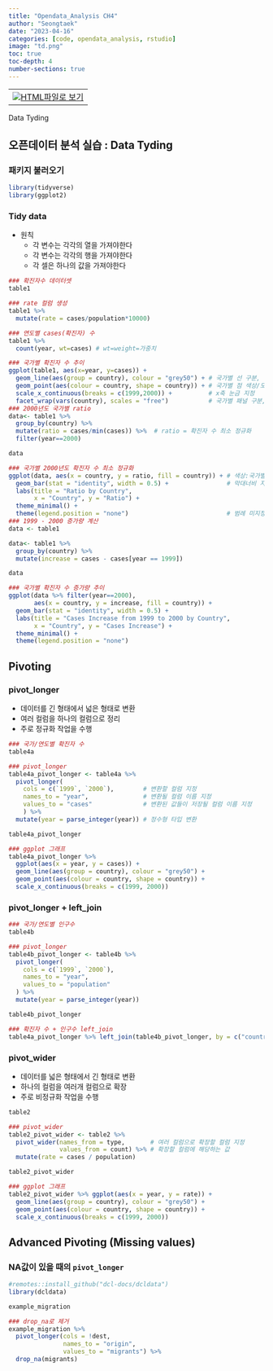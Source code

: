 ```yaml
---
title: "Opendata_Analysis CH4"
author: "Seongtaek"
date: "2023-04-16"
categories: [code, opendata_analysis, rstudio]
image: "td.png"
toc: true
toc-depth: 4
number-sections: true
---
```


<table align="bottom">
  <td>
    <a target="_blank" href="data_tyding_ht.html"><img
    src = r_logo.png />HTML파일로 보기</a>
  </td>
</table>

Data Tyding

## 오픈데이터 분석 실습 : Data Tyding

### 패키지 불러오기

```r
library(tidyverse)
library(ggplot2)
```

### Tidy data
- 원칙
  - 각 변수는 각각의 열을 가져야한다
  - 각 변수는 각각의 행을 가져야한다
  - 각 셀은 하나의 값을 가져야한다

```r
### 확진자수 데이터셋
table1

### rate 컬럼 생성
table1 %>% 
  mutate(rate = cases/population*10000)

### 연도별 cases(확진자) 수
table1 %>% 
  count(year, wt=cases) # wt=weight=가중치

### 국가별 확진자 수 추이
ggplot(table1, aes(x=year, y=cases)) +
  geom_line(aes(group = country), colour = "grey50") + # 국가별 선 구분, 색상 통일
  geom_point(aes(colour = country, shape = country)) + # 국가별 점 색상/모양 구분
  scale_x_continuous(breaks = c(1999,2000)) +          # x축 눈금 지정
  facet_wrap(vars(country), scales = "free")           # 국가별 패널 구분, 눈금-독립조정
### 2000년도 국가별 ratio 
data<- table1 %>% 
  group_by(country) %>% 
  mutate(ratio = cases/min(cases)) %>%  # ratio = 확진자 수 최소 정규화
  filter(year==2000)

data

### 국가별 2000년도 확진자 수 최소 정규화
ggplot(data, aes(x = country, y = ratio, fill = country)) + # 색상:국가별
  geom_bar(stat = "identity", width = 0.5) +                # 막대너비 지정
  labs(title = "Ratio by Country",
       x = "Country", y = "Ratio") +
  theme_minimal() +
  theme(legend.position = "none")                           # 범례 미지정
### 1999 - 2000 증가량 계산
data <- table1

data<- table1 %>% 
  group_by(country) %>%  
  mutate(increase = cases - cases[year == 1999])  

data

### 국가별 확진자 수 증가량 추이
ggplot(data %>% filter(year==2000), 
       aes(x = country, y = increase, fill = country)) + 
  geom_bar(stat = "identity", width = 0.5) +
  labs(title = "Cases Increase from 1999 to 2000 by Country",
       x = "Country", y = "Cases Increase") +
  theme_minimal() +
  theme(legend.position = "none")
```

## Pivoting

### pivot_longer
- 데이터를 긴 형태에서 넓은 형태로 변환
- 여러 컬럼을 하나의 컬럼으로 정리
- 주로 정규화 작업을 수행

```r
### 국가/연도별 확진자 수
table4a

### pivot_longer
table4a_pivot_longer <- table4a %>%
  pivot_longer(
    cols = c(`1999`, `2000`),        # 변환할 컬럼 지정
    names_to = "year",               # 변환될 컬럼 이름 지정
    values_to = "cases"              # 변환된 값들이 저장될 컬럼 이름 지정
    ) %>%
  mutate(year = parse_integer(year)) # 정수형 타입 변환

table4a_pivot_longer

### ggplot 그래프
table4a_pivot_longer %>%
  ggplot(aes(x = year, y = cases)) +
  geom_line(aes(group = country), colour = "grey50") +
  geom_point(aes(colour = country, shape = country)) +
  scale_x_continuous(breaks = c(1999, 2000))
```

### pivot_longer + left_join

```r
### 국가/연도별 인구수
table4b

### pivot_longer
table4b_pivot_longer <- table4b %>%
  pivot_longer(
    cols = c(`1999`, `2000`),
    names_to = "year",
    values_to = "population"
  ) %>%
  mutate(year = parse_integer(year))

table4b_pivot_longer

### 확진자 수 + 인구수 left_join
table4a_pivot_longer %>% left_join(table4b_pivot_longer, by = c("country", "year"))
```

### pivot_wider
- 데이터를 넓은 형태에서 긴 형태로 변환
- 하나의 컬럼을 여러개 컬럼으로 확장
- 주로 비정규화 작업을 수행

```r
table2

### pivot_wider
table2_pivot_wider <- table2 %>%
  pivot_wider(names_from = type,       # 여러 컬럼으로 확장할 컬럼 지정
              values_from = count) %>% # 확장할 컬럼에 해당하는 값
  mutate(rate = cases / population)

table2_pivot_wider

### ggplot 그래프
table2_pivot_wider %>% ggplot(aes(x = year, y = rate)) +
  geom_line(aes(group = country), colour = "grey50") +
  geom_point(aes(colour = country, shape = country)) +
  scale_x_continuous(breaks = c(1999, 2000))
```

## Advanced Pivoting (Missing values)

### NA값이 있을 때의 `pivot_longer`
```r
#remotes::install_github("dcl-docs/dcldata")
library(dcldata)

example_migration

### drop_na로 제거
example_migration %>% 
  pivot_longer(cols = !dest, 
               names_to = "origin", 
               values_to = "migrants") %>% 
  drop_na(migrants)

```





